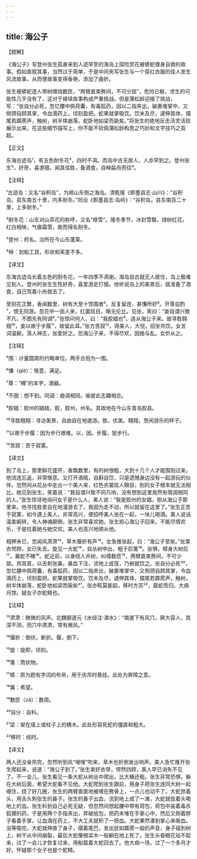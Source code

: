 ```yaml
---
---
---
```

title: 海公子
---




【题解】


《海公子》写登州张生孤身来到人迹罕至的海岛上探险赏花被蟒蛇缠身自救的故事。假如直叙其事，当然过于简单，于是中间夹写张生与一个穿红衣服的佳人发生风流故事，从而使故事变得香艳，添加了曲折。

张生被蟒蛇连人带树缠绕数匝，“两臂直束胯间，不可少屈”，危险已极，求生的可能性几乎没有了，这对于接续故事构成严重挑战。但是蒲松龄迎接了挑战，写：“张自分必死，忽忆腰中佩荷囊，有毒狐药，因以二指夹出，破裹堆掌中，又侧颈自顾其掌，令血滴药上，顷刻盈把。蛇果就掌吸饮。饮未及尽，遽伸其体，摆尾若霹雳声，触树，树半体崩落，蛇卧地如梁而毙矣。”将张生的绝地反击活灵活现展示出来。在这些细节描写上，你不能不钦佩蒲松龄构思之巧妙和文字技巧之高超。

【正文】

东海古迹岛¹，有五色耐冬花²，四时不凋。而岛中古无居人，人亦罕到之。登州张生³，好奇，喜游猎。闻其佳胜，备酒食，自棹扁舟而往⁴。





【注释】


¹古迹岛：又名“谷积岛”，为崂山东侧之海岛。清乾隆《即墨县志·山川》：“谷积岛，县东南五十里，内多耐冬。”同治《即墨县志·岛屿》：“谷积岛，县东南百二十里，上多耐冬。”

²耐冬花：山东对山茶花的称呼，又名“绛雪”。隆冬季节，冰封雪飘，绿树红花，红白相映，气傲霜雪，故而得名耐冬。

³登州：府名。治所在今山东蓬莱。

⁴棹：划船工具，形状和桨差不多。





【译文】


东海古迹岛长着五色的耐冬花，一年四季不凋谢。海岛自古就无人居住，岛上极难见到人。登州的张生生性好奇，喜爱游走打猎。他听说岛上的美景后，就准备了酒食，自己驾着小舟就去了。

至则花正繁，香闻数里，树有大至十馀围者⁵。反复留连，甚慊所好⁶。开尊自酌⁷，恨无同游。忽花中一丽人来，红裳炫目，略无伦比。见张，笑曰：“妾自谓兴致不凡，不图先有同调⁸。”张惊问何人，曰：“我胶娼也⁹。适从海公子来。彼寻胜翱翔¹⁰，妾以艰于步履¹¹，故留此耳。”张方苦寂¹²，得美人，大悦，招坐共饮。女言词温婉，荡人神志，张爱好之。恐海公子来，不得尽欢，因挽与乱。女忻从之。





【注释】


⁵围：计量圆周的约略单位。两手合抱为一围。

⁶慊（qiè）：惬意，满足。

⁷尊：“樽”的本字，酒器。

⁸不图：想不到。同调：曲调相同。喻彼此志趣相合。

⁹胶娼：胶州的娼妓。胶，胶州，州名。其故地在今山东青岛胶县。

¹⁰寻胜翱翔：寻访美景，自由自在地遨游。胜，优美。翱翔，悠闲游乐的样子。

¹¹以艰于步履：因为步行艰难。以，因。步履，犹步行。

¹²苦寂：苦于寂寞。





【译文】


到了岛上，那里鲜花盛开，香飘数里，有的树很粗，大到十几个人才能围抱过来。他流连忘返，非常惬意。又打开酒瓶，自斟自饮，只是遗憾身边没有一起游玩的伙伴。忽然间从花丛中走出一个美人来，红色衣裳炫人眼目，别的女子根本就无法相比。她见到张生，笑着说：“我自谓兴致不同凡响，没有想到这里竟然有情调相同的人。”张生惊讶地询问女子是什么人，美人说：“我是胶州的女娼，刚从海公子那里来。他寻找胜景自在地漫游去了，我因为走不动，所以就留在这里了。”张生正苦于寂寞，如今遇上美人，非常高兴，便招呼美人坐在一起，一块儿喝酒。美人说话温柔婉转，令人神魂颠倒，张生非常喜欢她。张生担心海公子回来，不能尽情欢乐，于是拉着她与她交欢。美人也高兴地顺从他。

相狎未已，忽闻风肃肃¹³，草木偃折有声¹⁴。女急推张起，曰：“海公子至矣。”张束衣愕顾，女已失去。旋见一大蛇¹⁵，自丛树中出，粗于巨筩¹⁶。张惧，幛身大树后¹⁷，冀蛇不睹¹⁸。蛇近前，以身绕人并树，纠缠数匝¹⁹，两臂直束胯间，不可少屈。昂其首，以舌刺张鼻。鼻血下注，流地上成窪，乃俯就饮之。张自分必死²⁰，忽忆腰中佩荷囊，有毒狐药，因以二指夹出，破裹堆掌中，又侧颈自顾其掌，令血滴药上，顷刻盈把。蛇果就掌吸饮。饮未及尽，遽伸其体，摆尾若霹雳声，触树，树半体崩落，蛇卧地如梁而毙矣²¹。张亦眩莫能起，移时方苏²²，载蛇而归。大病月馀。疑女子亦蛇精也。





【注释】


¹³肃肃：微微的风声。北魏郦道元《水经注·漯水》：“南崖下有风穴，厥大容人，其深不测，而穴中肃肃，常有微风。”

¹⁴偃折：倒伏，断折。偃，倒下。

¹⁵旋：旋即，顷刻。

¹⁶筩：筒状物。

¹⁷幛：原为题有字词的布帛，用于庆吊时悬挂。此处为屏障之意。

¹⁸冀：希望。

¹⁹数匝（zā）：数周。

²⁰自分：自料。

²¹梁：架在墙上或柱子上的横木。此处形容死蛇的僵直和粗大。

²²移时：经时。





【译文】


两人还没亲热完，忽然听到风“嗖嗖”吹来，草木也折倒发出响声。美人急忙推开张生爬起来，说道：“海公子到了。”张生束好衣带，愕然四顾，美人早已消失不见了。不一会儿，张生看见一条大蛇从树丛中爬出，比大桶还粗。张生非常恐惧，躲在大树后面，希望大蛇看不见他。大蛇爬到张生跟前，用身子把张生连同大树一起缠住，绕了好几圈，张生的两臂直直地被缠在胯骨上，一点儿也动不了。大蛇昂着头，用舌头刺张生的鼻子。张生的鼻子出血，流到地上成了一滩，大蛇就低着头喝地上的血。张生料到自己必死无疑，但忽然间想起腰中带有荷包，荷包中装着毒杀狐狸的药，于是用两个手指夹出，弄破纸包，把药末堆在手掌心中，然后又侧着脖子看着手掌，让血滴在药上，不大工夫就积了一把血。大蛇果然凑到掌心来吸血。没等吸完，大蛇就伸直了身子，摆着尾巴，发出犹如霹雳一般的声音，身子碰到树上，树干从中间崩裂，最后大蛇像根梁木一般躺在地上死了。张生头昏眼花站不起来，过了一会儿才恢复过来，用船载着大蛇回去了。他大病一场，过了一个多月才好。怀疑那个女子也是个蛇精。